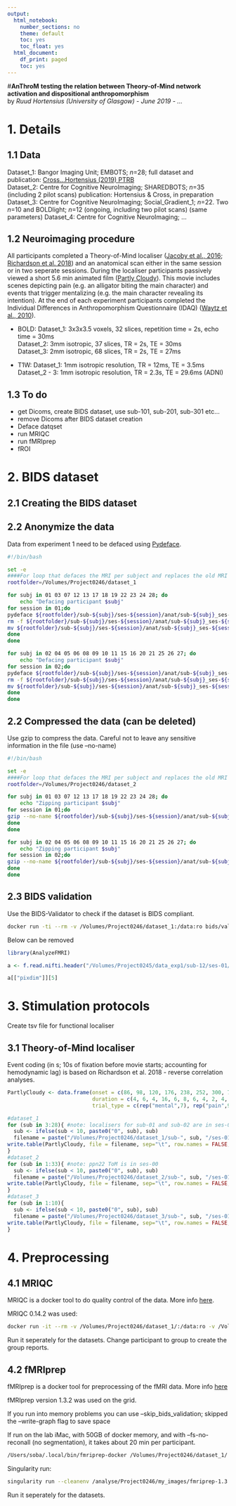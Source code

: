 ```yaml
---
output:
  html_notebook:
    number_sections: no
    theme: default
    toc: yes
    toc_float: yes
  html_document:
    df_print: paged
    toc: yes
---
```

#**AnThroM**
**testing the relation between Theory-of-Mind network activation and dispositional anthropomorphism**  
by *Ruud Hortensius (University of Glasgow) - June 2019 - ...*

# 1. Details {.tabset}

## 1.1 Data
  
 Dataset_1: Bangor Imaging Unit; EMBOTS; *n*=28; full dataset and publication: [Cross...Hortensius (2019) PTRB](https://royalsocietypublishing.org/doi/10.1098/rstb.2018.0034)  
 Dataset_2: Centre for Cognitive NeuroImaging; SHAREDBOTS; *n*=35 (including 2 pilot scans) publication: Hortensius & Cross, in preparation
 Dataset_3: Centre for Cognitive NeuroImaging; Social_Gradient_1; *n*=22. Two *n*=10 and BOLDlight; *n*=12 (ongoing, including two pilot scans) (same parameters)
 Dataset_4: Centre for Cognitive NeuroImaging; ...   

## 1.2 Neuroimaging procedure
 
 All participants completed a Theory-of-Mind localiser ([Jacoby et al., 2016](https://www.sciencedirect.com/science/article/pii/S1053811915010472); [Richardson et al. 2018](https://www.nature.com/articles/s41467-018-03399-2)) and an anatomical scan either in the same session or in two seperate sessions. During the localiser participants passively viewed a short 5.6 min animated film ([Partly Cloudy](https://www.pixar.com/partly-cloudy#partly-cloudy-1)). This movie includes scenes depicting pain (e.g. an alligator biting the main character) and events that trigger mentalizing (e.g. the main character revealing its intention). At the end of each experiment participants completed the Individual Differences in Anthropomorphism Questionnaire (IDAQ) ([Waytz et al., 2010](https://journals.sagepub.com/doi/full/10.1177/1745691610369336)). 
 
- BOLD:
 Dataset_1: 3x3x3.5 voxels, 32 slices, repetition time = 2s, echo time = 30ms  
 Dataset_2: 3mm isotropic, 37 slices, TR = 2s, TE = 30ms  
 Dataset_3: 2mm isotropic, 68 slices, TR = 2s, TE = 27ms  
 
- T1W:
 Dataset_1: 1mm isotropic resolution, TR = 12ms, TE = 3.5ms  
 Dataset_2 - 3: 1mm isotropic resolution, TR = 2.3s, TE = 29.6ms (ADNI)  
 
## 1.3 To do
- get Dicoms, create BIDS dataset, use sub-101, sub-201, sub-301 etc...  
- remove Dicoms after BIDS dataset creation  
- Deface datqset  
- run MRIQC
- run fMRIprep  
- fROI  

# 2. BIDS dataset {.tabset}

## 2.1 Creating the BIDS dataset


## 2.2 Anonymize the data
Data from experiment 1 need to be defaced using [Pydeface](https://github.com/poldracklab/pydeface).

```bash
#!/bin/bash

set -e 
####For loop that defaces the MRI per subject and replaces the old MRI with the new defaced MRI
rootfolder=/Volumes/Project0246/dataset_1

for subj in 01 03 07 12 13 17 18 19 22 23 24 28; do
	echo "Defacing participant $subj"
for session in 01;do
pydeface ${rootfolder}/sub-${subj}/ses-${session}/anat/sub-${subj}_ses-${session}_T1w.nii
rm -f ${rootfolder}/sub-${subj}/ses-${session}/anat/sub-${subj}_ses-${session}_T1w.nii
mv ${rootfolder}/sub-${subj}/ses-${session}/anat/sub-${subj}_ses-${session}_T1w_defaced.nii ${rootfolder}/sub-${subj}/ses-${session}/anat/sub-${subj}_ses-${session}_T1w.nii 
done
done

for subj in 02 04 05 06 08 09 10 11 15 16 20 21 25 26 27; do
	echo "Defacing participant $subj"
for session in 02;do
pydeface ${rootfolder}/sub-${subj}/ses-${session}/anat/sub-${subj}_ses-${session}_T1w.nii
rm -f ${rootfolder}/sub-${subj}/ses-${session}/anat/sub-${subj}_ses-${session}_T1w.nii
mv ${rootfolder}/sub-${subj}/ses-${session}/anat/sub-${subj}_ses-${session}_T1w_defaced.nii ${rootfolder}/sub-${subj}/ses-${session}/anat/sub-${subj}_ses-${session}_T1w.nii 
done
done
```

## 2.2 Compressed the data (can be deleted)
Use gzip to compress the data. Careful not to leave any sensitive information in the file (use --no-name)

```bash
#!/bin/bash

set -e 
####For loop that defaces the MRI per subject and replaces the old MRI with the new defaced MRI
rootfolder=/Volumes/Project0246/dataset_2

for subj in 01 03 07 12 13 17 18 19 22 23 24 28; do
	echo "Zipping participant $subj"
for session in 01;do
gzip --no-name ${rootfolder}/sub-${subj}/ses-${session}/anat/sub-${subj}_ses-${session}_T1w.nii
done
done

for subj in 02 04 05 06 08 09 10 11 15 16 20 21 25 26 27; do
	echo "Zipping participant $subj"
for session in 02;do
gzip --no-name ${rootfolder}/sub-${subj}/ses-${session}/anat/sub-${subj}_ses-${session}_T1w.nii
done
done
```

## 2.3 BIDS validation

Use the BIDS-Validator to check if the dataset is BIDS compliant.

```bash
docker run -ti --rm -v /Volumes/Project0246/dataset_1:/data:ro bids/validator /data
```

Below can be removed
```r
library(AnalyzeFMRI)

a <- f.read.nifti.header("/Volumes/Project0245/data_exp1/sub-12/ses-01/func/sub-12_ses-01_task-tom_bold.nii")

a[["pixdim"]][5]
```


# 3. Stimulation protocols {.tabset}

Create tsv file for functional localiser

## 3.1 Theory-of-Mind localiser
Event coding (in s;  10s of fixation before movie starts; accounting for hemodynamic lag) is based on Richardson et al. 2018 - reverse correlation analyses. 
```r
PartlyCloudy <- data.frame(onset = c(86, 98, 120, 176, 238, 252, 300, 70, 92, 106, 136, 194, 210, 228, 262, 312), #create the events (same for every sub)
                           duration = c(4, 6, 4, 16, 6, 8, 6, 4, 2, 4, 10, 4, 12, 6, 6, 4),
                           trial_type = c(rep("mental",7), rep("pain",9)))

#dataset_1
for (sub in 3:28){ #note: localisers for sub-01 and sub-02 are in ses-02
  sub <- ifelse(sub < 10, paste0("0", sub), sub)
  filename = paste("/Volumes/Project0246/dataset_1/sub-", sub, "/ses-01/func/sub-", sub, "_ses-01_task-tom_events.tsv", sep ="")
write.table(PartlyCloudy, file = filename, sep="\t", row.names = FALSE, quote = FALSE)
}
#dataset_2
for (sub in 1:33){ #note: ppn22 ToM is in ses-00
  sub <- ifelse(sub < 10, paste0("0", sub), sub)
  filename = paste("/Volumes/Project0246/dataset_2/sub-", sub, "/ses-01/func/sub-", sub, "_ses-01_task-tom_events.tsv", sep ="")
write.table(PartlyCloudy, file = filename, sep="\t", row.names = FALSE, quote = FALSE)
}
#dataset_3
for (sub in 1:10){ 
  sub <- ifelse(sub < 10, paste0("0", sub), sub)
  filename = paste("/Volumes/Project0246/dataset_3/sub-", sub, "/ses-01/func/sub-", sub, "_ses-01_task-tom_events.tsv", sep ="")
write.table(PartlyCloudy, file = filename, sep="\t", row.names = FALSE, quote = FALSE)
}

```

# 4. Preprocessing {.tabset}

## 4.1 MRIQC 
MRIQC is a docker tool to do quality control of the data. More info [here](https://poldracklab.github.io/mriqc/).

MRIQC 0.14.2 was used:

```bash
docker run -it --rm -v /Volumes/Project0246/dataset_1/:/data:ro -v /Volumes/Project0245/dataset_1/derivatives/mriqc:/out poldracklab/mriqc:0.14.2 /data /out participant --participant-label 01 02 03 04 05 06 07 08 09 10 11 12 13 14 15 16 17 18 19 20 21 22 23 24 25 26 27 28 29 30 31 32 33 -m T1w bold --ica --fft-spikes-detector
```

Run it seperately for the datasets. Change participant to group to create the group reports.

## 4.2 fMRIprep 
fMRIprep is a docker tool for preprocessing of the fMRI data. More info [here](https://fmriprep.readthedocs.io/en/stable/#)

fMRIprep version 1.3.2 was used on the grid.

If you run into memory problems you can use --skip_bids_validation; skipped the --write-graph flag to save space

If run on the lab iMac, with 50GB of docker memory, and with --fs-no-reconall (no segmentation), it takes about 20 min per participant.

```bash
/Users/soba/.local/bin/fmriprep-docker /Volumes/Project0246/dataset_1/ /Volumes/Project0246/dataset_1/derivatives participant --participant-label 01 02 03 04 05 06 07 08 09 10 --fs-license-file /Users/soba/license.txt --fs-no-reconall --use-syn-sdc
```

Singularity run:

```bash
singularity run --cleanenv /analyse/Project0246/my_images/fmriprep-1.3.2.simg /Volumes/Project0246/dataset_1/ //Volumes/Project0246/dataset_1/derivatives participant --participant-label sub-01 sub-02 sub-03 sub-04 sub-05 --fs-license-file /analyse/Project0246/my_images/license.txt --skip_bids_validation --fs-no-reconall --use-syn-sdc --use-aroma
```

Run it seperately for the datasets.
